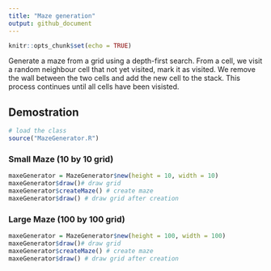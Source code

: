 ---
title: "Maze generation"
output: github_document
---

```{r setup, include=FALSE}
knitr::opts_chunk$set(echo = TRUE)
```

Generate a maze from a grid using a depth-first search. From a cell, we visit a random neighbour cell that not yet visited, mark it as visited. We remove the wall between the two cells and add the new cell to the stack. This process continues until all cells have been visisted.  


## Demostration

```{r import}
# load the class
source("MazeGenerator.R")
```

### Small Maze (10 by 10 grid)


```{r SmallMaze, fig.show="hold", out.width="50%"}
maxeGenerator = MazeGenerator$new(height = 10, width = 10)
maxeGenerator$draw()# draw grid 
maxeGenerator$createMaze() # create maze
maxeGenerator$draw() # draw grid after creation
```

### Large Maze (100 by 100 grid)

```{r LargeMaze, fig.show="hold", out.width="50%"}
maxeGenerator = MazeGenerator$new(height = 100, width = 100)
maxeGenerator$draw()# draw grid 
maxeGenerator$createMaze() # create maze
maxeGenerator$draw() # draw grid after creation
```
